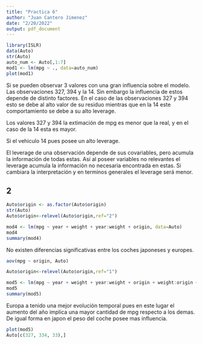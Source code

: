```yaml
---
title: "Practica 6"
author: "Juan Cantero Jimenez"
date: "2/20/2022"
output: pdf_document
---
```


```r
library(ISLR)
data(Auto)
str(Auto)
auto_num <- Auto[,1:7]
mod1 <- lm(mpg ~ ., data=auto_num)
plot(mod1)
```

Si se pueden observar 3 valores con una gran influencia sobre el modelo. Las observaciones 327, 394 y la 14. Sin embargo la influencia de estos depende de distinto factores. En el caso de las observaciones 327 y 394 esto se debe al alto valor de su residuo mientras que en la 14 este comportamiento se debe a su alto leverage. 

Los valores 327 y 394 la extimación de mpg es menor que la real, y en el caso de la 14 esta es mayor. 

Si el vehiculo 14 pues posee un alto leverage. 

El leverage de una observación depende de sus covariables, pero acumula la información de todas estas. Así al poseer variables no relevantes el leverage acumula la información no necesaria encontrada en estas. Si cambiara la interpretación y en terminos generales el leverage será menor. 

## 2

```r
Auto$origin <- as.factor(Auto$origin)
str(Auto)
Auto$origin<-relevel(Auto$origin,ref="2")

mod4 <- lm(mpg ~ year + weight + year:weight + origin, data=Auto)
mod4
summary(mod4)
```  
No existen diferencias significativas entre los coches japoneses y europes. 

```r
aov(mpg ~ origin, Auto)
```

```r
Auto$origin<-relevel(Auto$origin,ref="1")

mod5 <- lm(mpg ~ year + weight + year:weight + origin + weight:origin + year:origin, data=Auto)
mod5
summary(mod5)
```
Europa a tenido una mejor evolución temporal pues en este lugar el aumento del año implica una mayor cantidad de mpg respecto a los demas. De igual forma en japon el peso del coche posee mas influencia. 

```r
plot(mod5)
Auto[c(327, 334, 33),]
```

